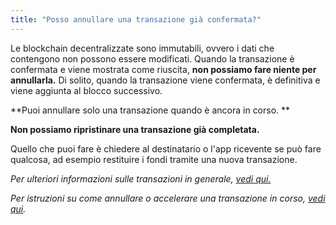 ```yaml
---
title: "Posso annullare una transazione già confermata?"
---
```


Le blockchain decentralizzate sono immutabili, ovvero i dati che contengono non possono essere modificati. Quando la transazione è confermata e viene mostrata come riuscita, **non possiamo fare niente per annullarla.** Di solito, quando la transazione viene confermata, è definitiva e viene aggiunta al blocco successivo.

**Puoi annullare solo una transazione quando è ancora in corso. **

**Non possiamo ripristinare una transazione già completata.**

Quello che puoi fare è chiedere al destinatario o l'app ricevente se può fare qualcosa, ad esempio restituire i fondi tramite una nuova transazione.

_Per ulteriori informazioni sulle transazioni in generale, [vedi qui.](/transactions-and-gas/transactions/user-guide-transactions-and-failed-transactions)_

_Per istruzioni su come annullare o accelerare una transazione in corso, [vedi qui](/transactions-and-gas/transactions/how-to-speed-up-or-cancel-a-pending-transaction)._

